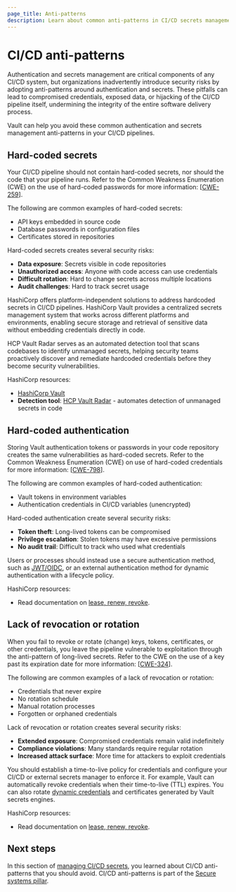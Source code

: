 ```yaml
---
page_title: Anti-patterns
description: Learn about common anti-patterns in CI/CD secrets management.
---
```


# CI/CD anti-patterns

Authentication and secrets management are critical components of any CI/CD system, but organizations inadvertently introduce security risks by adopting anti-patterns around authentication and secrets. These pitfalls can lead to compromised credentials, exposed data, or hijacking of the CI/CD pipeline itself, undermining the integrity of the entire software delivery process.

Vault can help you avoid these common authentication and secrets management anti-patterns in your CI/CD pipelines.

## Hard-coded secrets

Your CI/CD pipeline should not contain hard-coded secrets, nor should the code that your pipeline runs. Refer to the Common Weakness Enumeration (CWE) on the use of hard-coded passwords for more information: [[CWE-259](https://cwe.mitre.org/data/definitions/259.html)].

The following are common examples of hard-coded secrets:

- API keys embedded in source code
- Database passwords in configuration files
- Certificates stored in repositories

Hard-coded secrets creates several security risks:

- **Data exposure**: Secrets visible in code repositories
- **Unauthorized access**: Anyone with code access can use credentials
- **Difficult rotation**: Hard to change secrets across multiple locations
- **Audit challenges**: Hard to track secret usage

HashiCorp offers platform-independent solutions to address hardcoded secrets in CI/CD pipelines. HashiCorp Vault provides a centralized secrets management system that works across different platforms and environments, enabling secure storage and retrieval of sensitive data without embedding credentials directly in code.

HCP Vault Radar serves as an automated detection tool that scans codebases to identify unmanaged secrets, helping security teams proactively discover and remediate hardcoded credentials before they become security vulnerabilities.

HashiCorp resources:

- [HashiCorp Vault](https://developer.hashicorp.com/vault)
- **Detection tool**: [HCP Vault Radar](https://developer.hashicorp.com/hcp/docs/vault-radar) - automates detection of unmanaged secrets in code

## Hard-coded authentication

Storing Vault authentication tokens or passwords in your code repository creates the same vulnerabilities as hard-coded secrets. Refer to the Common Weakness Enumeration (CWE) on use of hard-coded credentials for more information: 
[[CWE-798](https://cwe.mitre.org/data/definitions/798.html)].


The following are common examples of hard-coded authentication:

- Vault tokens in environment variables
- Authentication credentials in CI/CD variables (unencrypted)

Hard-coded authentication create several security risks:

- **Token theft**: Long-lived tokens can be compromised
- **Privilege escalation**: Stolen tokens may have excessive permissions
- **No audit trail**: Difficult to track who used what credentials

Users or processes should instead use a secure authentication method, such as [JWT/OIDC](/vault/docs/auth/jwt), or an external authentication method for dynamic authentication with a lifecycle policy.

HashiCorp resources:

- Read documentation on [lease, renew, revoke](/vault/docs/concepts/lease).

## Lack of revocation or rotation

When you fail to revoke or rotate (change) keys, tokens, certificates, or other credentials, you leave the pipeline vulnerable to exploitation through the anti-pattern of long-lived secrets. Refer to the CWE on the use of a key past its expiration date for more information: [[CWE-324](https://cwe.mitre.org/data/definitions/324.html)].


The following are common examples of a lack of revocation or rotation:

- Credentials that never expire
- No rotation schedule
- Manual rotation processes
- Forgotten or orphaned credentials

Lack of revocation or rotation creates several security risks:

- **Extended exposure**: Compromised credentials remain valid indefinitely
- **Compliance violations**: Many standards require regular rotation
- **Increased attack surface**: More time for attackers to exploit credentials

You should establish a time-to-live policy for credentials and configure your CI/CD or external secrets manager to enforce it. For example, Vault can automatically revoke credentials when their time-to-live (TTL) expires. You can also rotate [dynamic credentials](#dynamic-secrets) and certificates generated by Vault secrets engines.

HashiCorp resources:

- Read documentation on [lease, renew, revoke](/vault/docs/concepts/lease).

## Next steps

In this section of [managing CI/CD secrets](content/well-architected-framework/secure-systems/secure-applications/ci-cd-secrets/overview), you learned about CI/CD anti-patterns that you should avoid. CI/CD anti-patterns is part of the [Secure systems pillar](/well-architected-framework/secure-systems/introduction).